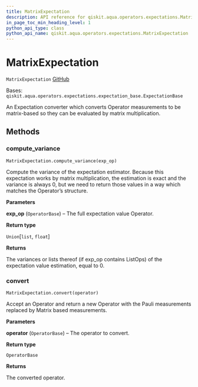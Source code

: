 ```yaml
---
title: MatrixExpectation
description: API reference for qiskit.aqua.operators.expectations.MatrixExpectation
in_page_toc_min_heading_level: 1
python_api_type: class
python_api_name: qiskit.aqua.operators.expectations.MatrixExpectation
---
```


# MatrixExpectation

<span id="qiskit.aqua.operators.expectations.MatrixExpectation" />

`MatrixExpectation` [GitHub](https://github.com/qiskit-community/qiskit-aqua/tree/stable/0.9/qiskit/aqua/operators/expectations/matrix_expectation.py "view source code")

Bases: `qiskit.aqua.operators.expectations.expectation_base.ExpectationBase`

An Expectation converter which converts Operator measurements to be matrix-based so they can be evaluated by matrix multiplication.

## Methods

### compute\_variance

<span id="qiskit.aqua.operators.expectations.MatrixExpectation.compute_variance" />

`MatrixExpectation.compute_variance(exp_op)`

Compute the variance of the expectation estimator. Because this expectation works by matrix multiplication, the estimation is exact and the variance is always 0, but we need to return those values in a way which matches the Operator’s structure.

**Parameters**

**exp\_op** (`OperatorBase`) – The full expectation value Operator.

**Return type**

`Union`\[`list`, `float`]

**Returns**

The variances or lists thereof (if exp\_op contains ListOps) of the expectation value estimation, equal to 0.

### convert

<span id="qiskit.aqua.operators.expectations.MatrixExpectation.convert" />

`MatrixExpectation.convert(operator)`

Accept an Operator and return a new Operator with the Pauli measurements replaced by Matrix based measurements.

**Parameters**

**operator** (`OperatorBase`) – The operator to convert.

**Return type**

`OperatorBase`

**Returns**

The converted operator.

